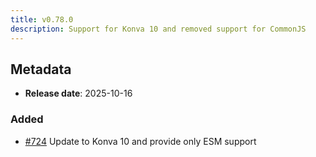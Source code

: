 ```yaml
---
title: v0.78.0
description: Support for Konva 10 and removed support for CommonJS
---
```


## Metadata

- **Release date**: 2025-10-16

### Added

- [#724](https://github.com/InditexTech/weavejs/issues/724) Update to Konva 10 and provide only ESM support
